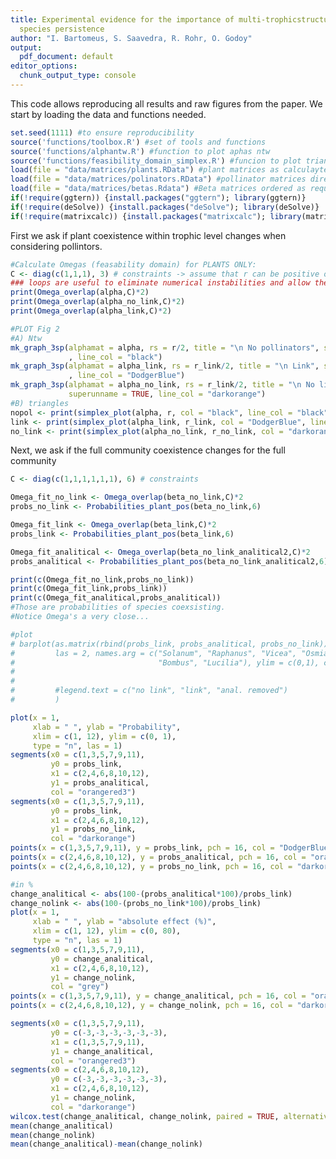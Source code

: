 ```yaml
---
title: Experimental evidence for the importance of multi-trophicstructure in regulating
  species persistence
author: "I. Bartomeus, S. Saavedra, R. Rohr, O. Godoy"
output:
  pdf_document: default
editor_options: 
  chunk_output_type: console
---
```


This code allows reproducing all results and raw figures from the paper. We start by loading the data and functions needed.

```r
set.seed(1111) #to ensure reproducibility
source('functions/toolbox.R') #set of tools and functions
source('functions/alphantw.R') #function to plot aphas ntw
source('functions/feasibility_domain_simplex.R') #funcion to plot triangles
load(file = "data/matrices/plants.RData") #plant matrices as calculayted in plant_parameters.R
load(file = "data/matrices/polinators.RData") #pollinator matrices directly from raw data.
load(file = "data/matrices/betas.Rdata") #Beta matrices ordered as required for the functions 
if(!require(ggtern)) {install.packages("ggtern"); library(ggtern)}
if(!require(deSolve)) {install.packages("deSolve"); library(deSolve)}
if(!require(matrixcalc)) {install.packages("matrixcalc"); library(matrixcalc)}
```

First we ask if plant coexistence within trophic level changes when considering pollintors.

```r
#Calculate Omegas (feasability domain) for PLANTS ONLY:
C <- diag(c(1,1,1), 3) # constraints -> assume that r can be positive only
### loops are useful to eliminate numerical instabilities and allow the value to converge
print(Omega_overlap(alpha,C)*2)
print(Omega_overlap(alpha_no_link,C)*2)
print(Omega_overlap(alpha_link,C)*2)

#PLOT Fig 2
#A) Ntw
mk_graph_3sp(alphamat = alpha, rs = r/2, title = "\n No pollinators", superunname = TRUE
             , line_col = "black")
mk_graph_3sp(alphamat = alpha_link, rs = r_link/2, title = "\n Link", superunname = TRUE
             , line_col = "DodgerBlue")
mk_graph_3sp(alphamat = alpha_no_link, rs = r_link/2, title = "\n No link", 
             superunname = TRUE, line_col = "darkorange")
#B) triangles
nopol <- print(simplex_plot(alpha, r, col = "black", line_col = "black"))
link <- print(simplex_plot(alpha_link, r_link, col = "DodgerBlue", line_col = "DodgerBlue"))
no_link <- print(simplex_plot(alpha_no_link, r_no_link, col = "darkorange", line_col = "darkorange"))
```

Next, we ask if the full community coexistence changes for the full community

```r
C <- diag(c(1,1,1,1,1,1), 6) # constraints

Omega_fit_no_link <- Omega_overlap(beta_no_link,C)*2
probs_no_link <- Probabilities_plant_pos(beta_no_link,6)

Omega_fit_link <- Omega_overlap(beta_link,C)*2
probs_link <- Probabilities_plant_pos(beta_link,6)

Omega_fit_analitical <- Omega_overlap(beta_no_link_analitical2,C)*2
probs_analitical <- Probabilities_plant_pos(beta_no_link_analitical2,6)

print(c(Omega_fit_no_link,probs_no_link))
print(c(Omega_fit_link,probs_link))
print(c(Omega_fit_analitical,probs_analitical))
#Those are probabilities of species coexsisting.
#Notice Omega's a very close... 

#plot
# barplot(as.matrix(rbind(probs_link, probs_analitical, probs_no_link)), beside = TRUE, 
#         las = 2, names.arg = c("Solanum", "Raphanus", "Vicea", "Osmia", 
#                                "Bombus", "Lucilia"), ylim = c(0,1), col = c("DodgerBlue",  
#                                                                             "orangered3",
#                                                                             "darkorange")
#         #legend.text = c("no link", "link", "anal. removed")
#         )

plot(x = 1,                 
     xlab = " ", ylab = "Probability",
     xlim = c(1, 12), ylim = c(0, 1),
     type = "n", las = 1)
segments(x0 = c(1,3,5,7,9,11), 
         y0 = probs_link, 
         x1 = c(2,4,6,8,10,12), 
         y1 = probs_analitical, 
         col = "orangered3")
segments(x0 = c(1,3,5,7,9,11), 
         y0 = probs_link, 
         x1 = c(2,4,6,8,10,12), 
         y1 = probs_no_link, 
         col = "darkorange")
points(x = c(1,3,5,7,9,11), y = probs_link, pch = 16, col = "DodgerBlue")
points(x = c(2,4,6,8,10,12), y = probs_analitical, pch = 16, col = "orangered3")
points(x = c(2,4,6,8,10,12), y = probs_no_link, pch = 16, col = "darkorange")

#in %
change_analitical <- abs(100-(probs_analitical*100)/probs_link)
change_nolink <- abs(100-(probs_no_link*100)/probs_link)
plot(x = 1,                 
     xlab = " ", ylab = "absolute effect (%)",
     xlim = c(1, 12), ylim = c(0, 80),
     type = "n", las = 1)
segments(x0 = c(1,3,5,7,9,11), 
         y0 = change_analitical, 
         x1 = c(2,4,6,8,10,12), 
         y1 = change_nolink, 
         col = "grey")
points(x = c(1,3,5,7,9,11), y = change_analitical, pch = 16, col = "orangered3")
points(x = c(2,4,6,8,10,12), y = change_nolink, pch = 16, col = "darkorange")

segments(x0 = c(1,3,5,7,9,11), 
         y0 = c(-3,-3,-3,-3,-3,-3), 
         x1 = c(1,3,5,7,9,11), 
         y1 = change_analitical, 
         col = "orangered3")
segments(x0 = c(2,4,6,8,10,12), 
         y0 = c(-3,-3,-3,-3,-3,-3), 
         x1 = c(2,4,6,8,10,12), 
         y1 = change_nolink, 
         col = "darkorange")
wilcox.test(change_analitical, change_nolink, paired = TRUE, alternative = "two.sided")
mean(change_analitical)
mean(change_nolink)
mean(change_analitical)-mean(change_nolink) 
```

